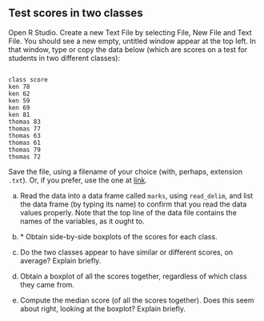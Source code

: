 ##  Test scores in two classes


  Open R Studio. Create a new Text File by selecting File, New File
and Text File. You should see a new empty, untitled window appear at
the top left. In that window, type or copy the data below (which are
scores on a test for students in two different classes):

```

class score
ken 78
ken 62
ken 59
ken 69
ken 81
thomas 83
thomas 77
thomas 63
thomas 61
thomas 79
thomas 72

```

Save the file, using a filename of your choice (with, perhaps, extension
`.txt`). Or, if you prefer, use the one at
[link](http://ritsokiguess.site/datafiles/marks.txt). 


(a) Read the data into a data frame called `marks`, using
`read_delim`, and list the data frame (by typing its name)
to confirm that you read the data values properly. Note that the
top line of the data file contains the names of the variables, as
it ought to.



(b) <a name="part:sbsbox">*</a> Obtain side-by-side boxplots of the scores for each class.
 
 

(c) Do the two classes appear to have similar or different
scores, on average? Explain briefly. 
 

(d) Obtain a boxplot of all the scores together, regardless
of which class they came from. 



(e) Compute the median score (of all the scores
together). Does this seem about right, looking at the boxplot?
Explain briefly.


